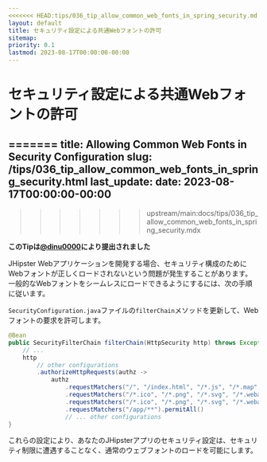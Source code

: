 ```yaml
---
<<<<<<< HEAD:tips/036_tip_allow_common_web_fonts_in_spring_security.md
layout: default
title: セキュリティ設定による共通Webフォントの許可
sitemap:
priority: 0.1
lastmod: 2023-08-17T00:00:00-00:00
---
```

# セキュリティ設定による共通Webフォントの許可
=======
title: Allowing Common Web Fonts in Security Configuration
slug: /tips/036_tip_allow_common_web_fonts_in_spring_security.html
last_update:
  date: 2023-08-17T00:00:00-00:00
---
>>>>>>> upstream/main:docs/tips/036_tip_allow_common_web_fonts_in_spring_security.mdx

__このTipは[@dinu0000](https://github.com/dinu0000)により提出されました__

JHipster Webアプリケーションを開発する場合、セキュリティ構成のためにWebフォントが正しくロードされないという問題が発生することがあります。一般的なWebフォントをシームレスにロードできるようにするには、次の手順に従います。

`SecurityConfiguration.java`ファイルの`filterChain`メソッドを更新して、Webフォントの要求を許可します。

```java
@Bean
public SecurityFilterChain filterChain(HttpSecurity http) throws Exception {
    // ...
    http
        // other configurations
        .authorizeHttpRequests(authz ->
            authz
                .requestMatchers("/", "/index.html", "/*.js", "/*.map", "/*.css").permitAll()
                .requestMatchers("/*.ico", "/*.png", "/*.svg", "/*.webapp").permitAll()
                .requestMatchers("/*.ico", "/*.png", "/*.svg", "/*.webapp", "/*.woff", "/*.woff2", "/*.ttf", "/*.otf").permitAll() // add common web font extensions here 
                .requestMatchers("/app/**").permitAll()
                // ... other configurations
}
```

これらの設定により、あなたのJHipsterアプリのセキュリティ設定は、セキュリティ制限に遭遇することなく、通常のウェブフォントのロードを可能にします。